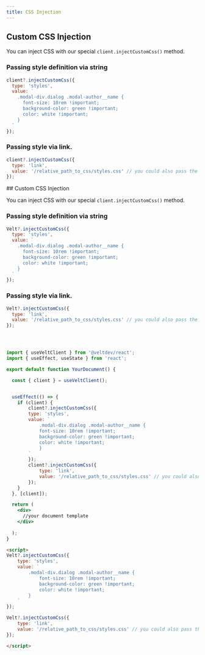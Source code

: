 ```yaml
---
title: CSS Injection
---
```



<Tabs>

<Tab title="React / Next.js">

## Custom CSS Injection

You can inject CSS with our special `client.injectCustomCss()` method.

### Passing style definition via string

```jsx
client?.injectCustomCss({
  type: 'styles',
  value: `
    .modal-div.dialog .modal-author__name {
      font-size: 10rem !important;
      background-color: green !important;
      color: white !important;
    }
  `
});
```

### Passing style via link.

```jsx
client?.injectCustomCss({
  type: 'link',
  value: '/relative_path_to_css/styles.css' // you could also pass the absolute link: 'https://yourappdomain.com/pathtocss/styles.css'
});
```

</Tab>

<Tab title="HTML / Other Frameworks">
## Custom CSS Injection

You can inject CSS with our special `client.injectCustomCss()` method.

### Passing style definition via string

```jsx
Velt?.injectCustomCss({
  type: 'styles',
  value: `
    .modal-div.dialog .modal-author__name {
      font-size: 10rem !important;
      background-color: green !important;
      color: white !important;
    }
  `
});
```

### Passing style via link.

```jsx
Velt?.injectCustomCss({
  type: 'link',
  value: '/relative_path_to_css/styles.css' // you could also pass the absolute link: 'https://yourappdomain.com/pathtocss/styles.css'
});
```
</Tab>

</Tabs>

<RequestExample>

```jsx React / Next.js



import { useVeltClient } from '@veltdev/react';
import { useEffect, useState } from 'react';

export default function YourDocument() {

  const { client } = useVeltClient();


  useEffect(() => {
    if (client) {
        client?.injectCustomCss({
        type: 'styles',
        value: `
            .modal-div.dialog .modal-author__name {
            font-size: 10rem !important;
            background-color: green !important;
            color: white !important;
            }
        `
        });
        client?.injectCustomCss({
            type: 'link',
            value: '/relative_path_to_css/styles.css' // you could also pass the absolute link: 'https://yourappdomain.com/pathtocss/styles.css'
        });
    }
  }, [client]);

  return (
    <div>
      //your document template
    </div>
    
  );
}

```

```html HTML
<script>
Velt?.injectCustomCss({
    type: 'styles',
    value: `
        .modal-div.dialog .modal-author__name {
            font-size: 10rem !important;
            background-color: green !important;
            color: white !important;
        }
    `
});

Velt?.injectCustomCss({
    type: 'link',
    value: '/relative_path_to_css/styles.css' // you could also pass the absolute link: 'https://yourappdomain.com/pathtocss/styles.css'
});

</script>

```


</RequestExample>